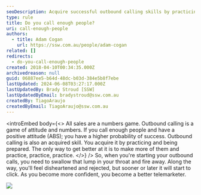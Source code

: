 ```yaml
---
seoDescription: Acquire successful outbound calling skills by practicing and having a positive attitude to boost your probability of success.
type: rule
title: Do you call enough people?
uri: call-enough-people
authors:
  - title: Adam Cogan
    url: https://ssw.com.au/people/adam-cogan
related: []
redirects:
  - do-you-call-enough-people
created: 2018-04-10T00:34:35.000Z
archivedreason: null
guid: 06887ee5-b64d-48dc-b03d-384e5b8f7ebe
lastUpdated: 2024-06-08T03:27:17.000Z
lastUpdatedBy: Brady Stroud [SSW]
lastUpdatedByEmail: bradystroud@ssw.com.au
createdBy: TiagoAraujo
createdByEmail: TiagoAraujo@ssw.com.au
---
```


<introEmbed
  body={<>
All sales are a numbers game. Outbound calling is a game of attitude and numbers. If you call enough people and have a positive attitude (ABS); you have a higher probability of success. Outbound calling is also an acquired skill. You acquire it by practicing and being prepared. The only way to get better at it is to make more of them and practice, practice, practice.
  </>}
/>
So, when you're starting your outbound calls, you need to swallow that lump in your throat and fire away. Along the way, you'll feel disheartened and rejected, but sooner or later it will start to click. As you become more confident, you become a better telemarketer.

![](/uploads/rules/call-enough-people/car-sales-meme.jpg)
